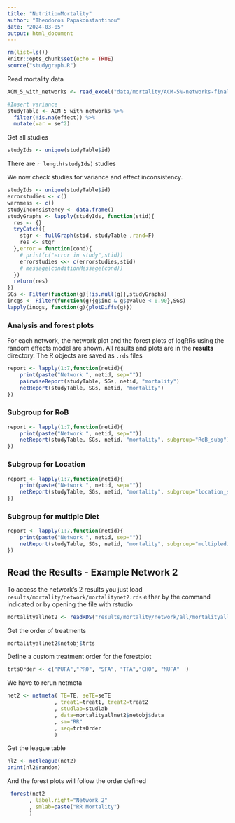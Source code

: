 ```yaml
---
title: "NutritionMortality"
author: "Theodoros Papakonstantinou"
date: "2024-03-05"
output: html_document
---
```


```r
rm(list=ls())
knitr::opts_chunk$set(echo = TRUE)
source("studygraph.R")
```

Read mortality data

```r
ACM_5_with_networks <- read_excel("data/mortality/ACM-5%-networks-final-with-subgroups.xlsx")

#Insert variance
studyTable <- ACM_5_with_networks %>% 
  filter(!is.na(effect)) %>% 
  mutate(var = se^2)
```

Get all studies

```r
studyIds <- unique(studyTable$id)
```

There are `r length(studyIds)` studies

We now check studies for variance and effect inconsistency.

```r
studyIds <- unique(studyTable$id)
errorstudies <- c()
warnmess <- c()
studyInconsistency <- data.frame()
studyGraphs <- lapply(studyIds, function(stid){
  res <- {}
  tryCatch({
    stgr <- fullGraph(stid, studyTable ,rand=F)
    res <- stgr
  },error = function(cond){
    # print(c("error in study",stid))
    errorstudies <<- c(errorstudies,stid)
    # message(conditionMessage(cond))
  })
  return(res)
})
SGs <- Filter(function(g){!is.null(g)},studyGraphs)
incgs <- Filter(function(g){g$inc & g$pvalue < 0.90},SGs)
lapply(incgs, function(g){plotDiffs(g)})
```

### Analysis and forest plots

For each network, the network plot and the forest plots of logRRs using the random effects model are shown. 
All results and plots are in the **results** directory.
The R objects are saved as `.rds` files

```r
report <- lapply(1:7,function(netid){
    print(paste("Network ", netid, sep=""))
    pairwiseReport(studyTable, SGs, netid, "mortality")
    netReport(studyTable, SGs, netid, "mortality")
})
```

### Subgroup for RoB
```r
report <- lapply(1:7,function(netid){
    print(paste("Network ", netid, sep=""))
    netReport(studyTable, SGs, netid, "mortality", subgroup="RoB_subg")
})
```

### Subgroup for Location
```r
report <- lapply(1:7,function(netid){
    print(paste("Network ", netid, sep=""))
    netReport(studyTable, SGs, netid, "mortality", subgroup="location_subg")
})
```

### Subgroup for multiple Diet
```r
report <- lapply(1:7,function(netid){
    print(paste("Network ", netid, sep=""))
    netReport(studyTable, SGs, netid, "mortality", subgroup="multiplediet_subg")
})
```

## Read the Results - Example Network 2

To access the network's 2 results you just load
`results/mortality/network/mortalitynet2.rds`
either by the command indicated or by opening the file with rstudio
```R
mortalityallnet2 <- readRDS("results/mortality/network/all/mortalityallnet2.rds")
```
Get the order of treatments 
```R
mortalityallnet2$netobj$trts
```
Define a custom treatment order for the forestplot
```R
trtsOrder <- c("PUFA","PRO", "SFA", "TFA","CHO", "MUFA"  )
```

We have to rerun netmeta
```R
net2 <- netmeta( TE=TE, seTE=seTE
               , treat1=treat1, treat2=treat2
               , studlab=studlab
               , data=mortalityallnet2$netobj$data
               , sm="RR"
               , seq=trtsOrder
               )
```

Get the league table
```R
nl2 <- netleague(net2)
print(nl2$random)
```
And the forest plots will follow the order defined
```R
 forest(net2
       , label.right="Network 2"
       , smlab=paste("RR Mortality")
       )
```
